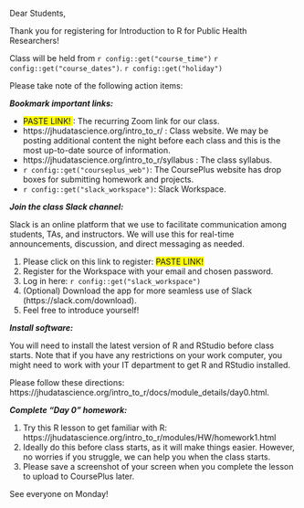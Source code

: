 

Dear Students,

Thank you for registering for Introduction to R for Public Health Researchers!

Class will be held from `r config::get("course_time")` `r config::get("course_dates")`. `r config::get("holiday")`

Please take note of the following action items:

***Bookmark important links:***

- <span style="background-color: yellow;">PASTE LINK! </span>: The recurring Zoom link for our class.
- https://jhudatascience.org/intro_to_r/ : Class website. We may be posting additional content the night before each class and this is the most up-to-date source of information.
- https://jhudatascience.org/intro_to_r/syllabus : The class syllabus.
- `r config::get("courseplus_web")`: The CoursePlus website has drop boxes for submitting homework and projects.
- `r config::get("slack_workspace")`: Slack Workspace.

***Join the class Slack channel:***

Slack is an online platform that we use to facilitate communication among students, TAs, and instructors. We will use this for real-time announcements, discussion, and direct messaging as needed.

1. Please click on this link to register: <span style="background-color: yellow;">PASTE LINK!</span>
2. Register for the Workspace with your email and chosen password.
3. Log in here: `r config::get("slack_workspace")`
4. (Optional) Download the app for more seamless use of Slack (https://slack.com/download).
5. Feel free to introduce yourself!

***Install software:***

You will need to install the latest version of R and RStudio before class starts. Note that if you have any restrictions on your work computer, you might need to work with your IT department to get R and RStudio installed.

Please follow these directions: https://jhudatascience.org/intro_to_r/docs/module_details/day0.html.


***Complete "Day 0" homework:***

1. Try this R lesson to get familiar with R: https://jhudatascience.org/intro_to_r/modules/HW/homework1.html
2. Ideally do this before class starts, as it will make things easier. However, no worries if you struggle, we can help you when the class starts.
3. Please save a screenshot of your screen when you complete the lesson to upload to CoursePlus later.

See everyone on Monday!

